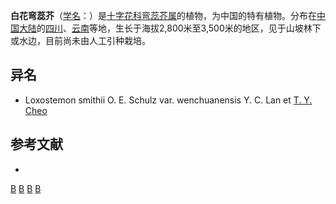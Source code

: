 {{Speciesbox 
| taxon = Loxostemon smithii
| authority = O. E. Schulz
| subdivision_ranks =[[变种|变种]]
| subdivision =
* 白花弯蕊芥 ''L. s.'' var. ''smithii''
* [[汶川弯蕊芥|汶川弯蕊芥]] ''L. s.'' var. ''wenchuanensis''
}}

'''白花弯蕊芥'''（[[学名|学名]]：{{lang|la|''Loxostemon smithii''}}）是[[十字花科|十字花科]][[弯蕊芥属|弯蕊芥属]]的植物，为中国的特有植物。分布在[[中国大陆|中国大陆]]的[[四川|四川]]、[[云南|云南]]等地，生长于海拔2,800米至3,500米的地区，见于山坡林下或水边，目前尚未由人工引种栽培。

== 异名 ==
* Loxostemon smithii O. E. Schulz var. wenchuanensis Y. C. Lan et [[周太炎|T. Y. Cheo]]

== 参考文献 ==
<div class="references-small">
* {{cite web| url =http://www.bioinfo.cn/db05/KmzwSpecies.php?action=view&id=7114| title =白花弯蕊芥（原变种）| work =《中国高等植物数据库全库》| publisher =中国科学院微生物研究所| author =昆明植物研究所| accessdate =2009-02-24| deadurl =yes| archiveurl =https://web.archive.org/web/20160305100006/http://www.bioinfo.cn/db05/KmzwSpecies.php?action=view&id=7114| archivedate =2016-03-05}}
</div>

{{Taxonbar}}

[[Category:弯蕊芥属|B]]
[[Category:中國特有植物|B]]
[[Category:四川植物|B]]
[[Category:云南植物|B]]